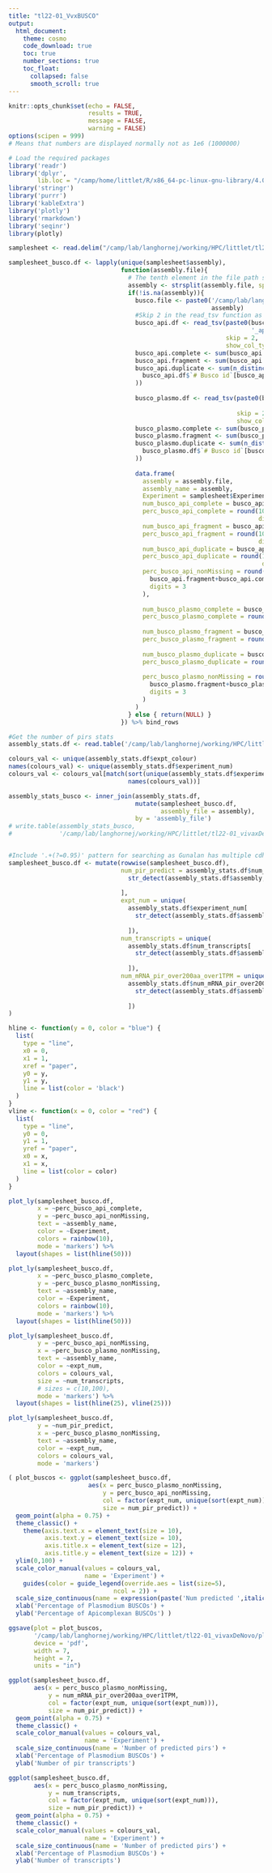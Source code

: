 ```yaml
---
title: "tl22-01_VvxBUSCO"
output: 
  html_document:
    theme: cosmo
    code_download: true
    toc: true
    number_sections: true
    toc_float:
      collapsed: false
      smooth_scroll: true
---
```


```r
knitr::opts_chunk$set(echo = FALSE, 
                      results = TRUE, 
                      message = FALSE, 
                      warning = FALSE)
options(scipen = 999) 
# Means that numbers are displayed normally not as 1e6 (1000000)
```

```r
# Load the required packages
library('readr')
library('dplyr', 
        lib.loc = "/camp/home/littlet/R/x86_64-pc-linux-gnu-library/4.0")
library('stringr')
library('purrr')
library('kableExtra')
library('plotly')
library('rmarkdown')
library('seqinr')
library(plotly)
```

```r
samplesheet <- read.delim("/camp/lab/langhornej/working/HPC/littlet/tl22-01_vivaxDeNovo/samplesheet.txt")

samplesheet_busco.df <- lapply(unique(samplesheet$assembly), 
                               function(assembly.file){
                                 # The tenth element in the file path string corresponds to the assembly names that I used.
                                 assembly <- strsplit(assembly.file, split = '/')[[1]][10]
                                 if(!is.na(assembly)){
                                   busco.file <- paste0('/camp/lab/langhornej/working/HPC/littlet/tl22-01_vivaxDeNovo/busco/',
                                                        assembly)
                                   #Skip 2 in the read_tsv function as the first two lines are not part of the data frame.
                                   busco_api.df <- read_tsv(paste0(busco.file, 
                                                                   '_apicomplex/run_apicomplexa_odb10/full_table.tsv'),
                                                            skip = 2,
                                                            show_col_types = FALSE)
                                   busco_api.complete <- sum(busco_api.df$Status == "Complete")
                                   busco_api.fragment <- sum(busco_api.df$Status == "Fragmented")
                                   busco_api.duplicate <- sum(n_distinct(
                                     busco_api.df$`# Busco id`[busco_api.df$Status == "Duplicated"]
                                   ))
                                   
                                   busco_plasmo.df <- read_tsv(paste0(busco.file, 
                                                                      '_plasmodium/run_plasmodium_odb10/full_table.tsv'),
                                                               skip = 2,
                                                               show_col_types = FALSE)
                                   busco_plasmo.complete <- sum(busco_plasmo.df$Status == "Complete")
                                   busco_plasmo.fragment <- sum(busco_plasmo.df$Status == "Fragmented")
                                   busco_plasmo.duplicate <- sum(n_distinct(
                                     busco_plasmo.df$`# Busco id`[busco_plasmo.df$Status == "Duplicated"]
                                   ))
                                   
                                   data.frame(
                                     assembly = assembly.file,
                                     assembly_name = assembly,
                                     Experiment = samplesheet$Experiment[match(assembly.file, samplesheet$assembly)],
                                     num_busco_api_complete = busco_api.complete,
                                     perc_busco_api_complete = round(100*busco_api.complete/446,
                                                                     digits = 3),
                                     num_busco_api_fragment = busco_api.fragment,
                                     perc_busco_api_fragment = round(100*busco_api.fragment/446,
                                                                     digits = 3),
                                     num_busco_api_duplicate = busco_api.duplicate,
                                     perc_busco_api_duplicate = round(100*busco_api.duplicate/446,
                                                                      digits = 3),
                                     perc_busco_api_nonMissing = round(100*(
                                       busco_api.fragment+busco_api.complete+busco_api.duplicate)/446,
                                       digits = 3
                                     ),
                                     
                                     num_busco_plasmo_complete = busco_plasmo.complete,
                                     perc_busco_plasmo_complete = round(100*busco_plasmo.complete/3642,
                                                                        digits = 3),
                                     num_busco_plasmo_fragment = busco_plasmo.fragment,
                                     perc_busco_plasmo_fragment = round(100*busco_plasmo.fragment/3642,
                                                                        digits = 3),
                                     num_busco_plasmo_duplicate = busco_plasmo.duplicate,
                                     perc_busco_plasmo_duplicate = round(100*busco_plasmo.duplicate/3642,
                                                                         digits = 3),
                                     perc_busco_plasmo_nonMissing = round(100*(
                                       busco_plasmo.fragment+busco_plasmo.complete+busco_plasmo.duplicate)/3642,
                                       digits = 3
                                     )
                                   )
                                 } else { return(NULL) }
                               }) %>% bind_rows
```

```r

#Get the number of pirs stats
assembly_stats.df <- read.table('/camp/lab/langhornej/working/HPC/littlet/tl22-01_vivaxDeNovo/tl22-01_assembly_info_extra.txt')

colours_val <- unique(assembly_stats.df$expt_colour)
names(colours_val) <- unique(assembly_stats.df$experiment_num)
colours_val <- colours_val[match(sort(unique(assembly_stats.df$experiment_num)),
                                 names(colours_val))]

assembly_stats_busco <- inner_join(assembly_stats.df, 
                                   mutate(samplesheet_busco.df, 
                                          assembly_file = assembly), 
                                   by = 'assembly_file')
# write.table(assembly_stats_busco,
#             '/camp/lab/langhornej/working/HPC/littlet/tl22-01_vivaxDeNovo/tl22-01_assembly_info_extra_busco.txt')


#Include '.+(?=0.95)' pattern for searching as Gunalan has multiple cdhitest threshold assemblies.
samplesheet_busco.df <- mutate(rowwise(samplesheet_busco.df), 
                               num_pir_predict = assembly_stats.df$num_uniq_mRNA_ORFs_over200aaLength[
                                 str_detect(assembly_stats.df$assembly, pattern = paste0(assembly_name, 
                                                                                         '.+(?=0.95)'))
                               ],
                               expt_num = unique(
                                 assembly_stats.df$experiment_num[
                                   str_detect(assembly_stats.df$assembly, pattern = paste0(assembly_name, 
                                                                                           '.+(?=0.95)'))
                                 ]),
                               num_transcripts = unique(
                                 assembly_stats.df$num_transcripts[
                                   str_detect(assembly_stats.df$assembly, pattern = paste0(assembly_name, 
                                                                                           '.+(?=0.95)'))
                                 ]),
                               num_mRNA_pir_over200aa_over1TPM = unique(
                                 assembly_stats.df$num_mRNA_pir_over200aa_over1TPM[
                                   str_detect(assembly_stats.df$assembly, pattern = paste0(assembly_name, 
                                                                                           '.+(?=0.95)'))
                                 ])
)

hline <- function(y = 0, color = "blue") {
  list(
    type = "line", 
    x0 = 0, 
    x1 = 1, 
    xref = "paper",
    y0 = y, 
    y1 = y, 
    line = list(color = 'black')
  )
}
vline <- function(x = 0, color = "red") {
  list(
    type = "line", 
    y0 = 0, 
    y1 = 1, 
    yref = "paper",
    x0 = x, 
    x1 = x, 
    line = list(color = color)
  )
}

plot_ly(samplesheet_busco.df,
        x = ~perc_busco_api_complete,
        y = ~perc_busco_api_nonMissing,
        text = ~assembly_name,
        color = ~Experiment,
        colors = rainbow(10),
        mode = 'markers') %>% 
  layout(shapes = list(hline(50)))

plot_ly(samplesheet_busco.df,
        x = ~perc_busco_plasmo_complete,
        y = ~perc_busco_plasmo_nonMissing,
        text = ~assembly_name,
        color = ~Experiment,
        colors = rainbow(10),
        mode = 'markers') %>% 
  layout(shapes = list(hline(50)))

plot_ly(samplesheet_busco.df,
        y = ~perc_busco_api_nonMissing,
        x = ~perc_busco_plasmo_nonMissing,
        text = ~assembly_name,
        color = ~expt_num,
        colors = colours_val,
        size = ~num_transcripts,
        # sizes = c(10,100),
        mode = 'markers') %>% 
  layout(shapes = list(hline(25), vline(25)))

plot_ly(samplesheet_busco.df,
        y = ~num_pir_predict,
        x = ~perc_busco_plasmo_nonMissing,
        text = ~assembly_name,
        color = ~expt_num,
        colors = colours_val,
        mode = 'markers')

```

```r

( plot_buscos <- ggplot(samplesheet_busco.df,
                      aes(x = perc_busco_plasmo_nonMissing,
                          y = perc_busco_api_nonMissing,
                          col = factor(expt_num, unique(sort(expt_num))),
                          size = num_pir_predict)) +
  geom_point(alpha = 0.75) +
  theme_classic() +
    theme(axis.text.x = element_text(size = 10),
          axis.text.y = element_text(size = 10),
          axis.title.x = element_text(size = 12),
          axis.title.y = element_text(size = 12)) +
  ylim(0,100) +
  scale_color_manual(values = colours_val,
                     name = 'Experiment') +
    guides(color = guide_legend(override.aes = list(size=5),
                             ncol = 2)) +
  scale_size_continuous(name = expression(paste('Num predicted ',italic(pir),'s'))) +
  xlab('Percentage of Plasmodium BUSCOs') +
  ylab('Percentage of Apicomplexan BUSCOs') )

ggsave(plot = plot_buscos,
       '/camp/lab/langhornej/working/HPC/littlet/tl22-01_vivaxDeNovo/plots/assemblies_buscoPlasmo-buscoApi-pirNum.pdf',
       device = 'pdf',
       width = 7,
       height = 7,
       units = "in")

ggplot(samplesheet_busco.df,
       aes(x = perc_busco_plasmo_nonMissing,
           y = num_mRNA_pir_over200aa_over1TPM,
           col = factor(expt_num, unique(sort(expt_num))),
           size = num_pir_predict)) +
  geom_point(alpha = 0.75) +
  theme_classic() +
  scale_color_manual(values = colours_val,
                     name = 'Experiment') +
  scale_size_continuous(name = 'Number of predicted pirs') +
  xlab('Percentage of Plasmodium BUSCOs') +
  ylab('Number of pir transcripts')

ggplot(samplesheet_busco.df,
       aes(x = perc_busco_plasmo_nonMissing,
           y = num_transcripts,
           col = factor(expt_num, unique(sort(expt_num))),
           size = num_pir_predict)) +
  geom_point(alpha = 0.75) +
  theme_classic() +
  scale_color_manual(values = colours_val,
                     name = 'Experiment') +
  scale_size_continuous(name = 'Number of predicted pirs') +
  xlab('Percentage of Plasmodium BUSCOs') +
  ylab('Number of transcripts')


```

